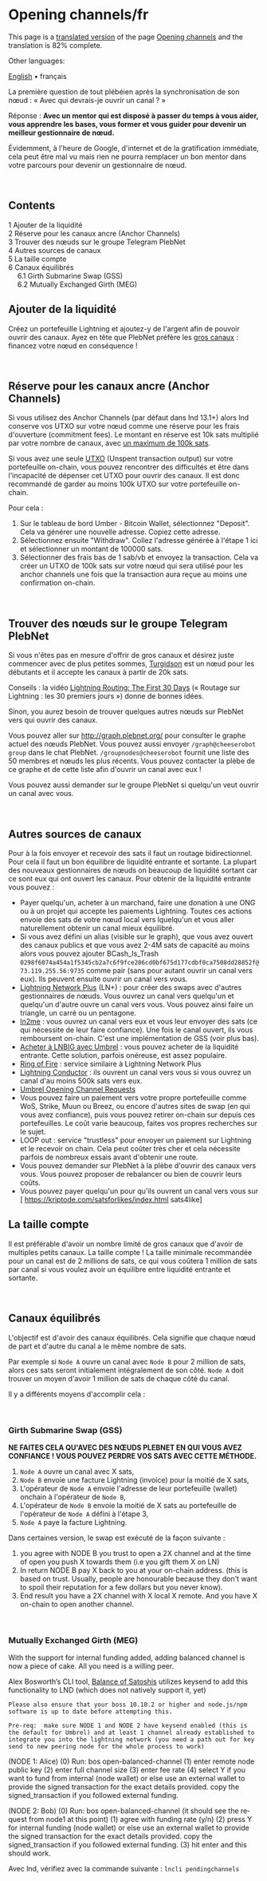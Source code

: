 <span id="opening-channelsfr"></span>
= Opening channels/fr =

<div class="mw-pt-translate-header noprint" dir="ltr" lang="en">

This page is a <span class="plainlinks">[[/plebnet.wiki/index.php?title=Special:Translate&group=page-Opening+channels&action=page&filter=&language=fr|translated version]]</span> of the page [[/plebnet.wiki/wiki/Opening_channels|Opening channels]] and the translation is 82% complete.

</div>
<div class="mw-parser-output">

<div class="mw-pt-languages noprint" lang="en" dir="ltr">

<div class="mw-pt-languages-label">

Other languages:

</div>
<div class="mw-pt-languages-list">

[[/plebnet.wiki/wiki/Opening_channels|English]] • ‎<span class="mw-pt-languages-selected mw-pt-progress mw-pt-progress--complete" lang="fr">français</span>

</div>

</div>
La première question de tout plébéien après la synchronisation de son nœud : « Avec qui devrais-je ouvrir un canal ? »

Réponse : '''Avec un mentor qui est disposé à passer du temps à vous aider, vous apprendre les bases, vous former et vous guider pour devenir un meilleur gestionnaire de nœud.'''

Évidemment, à l'heure de Google, d'internet et de la gratification immédiate, cela peut être mal vu mais rien ne pourra remplacer un bon mentor dans votre parcours pour devenir un gestionnaire de nœud.

<br />


<div id="toc" class="toc" role="navigation" aria-labelledby="mw-toc-heading">

<div class="toctitle" lang="en" dir="ltr">

<span id="mw-toc-heading"></span>
== Contents ==

<span class="toctogglespan"></span>

</div>
* [[#Ajouter_de_la_liquidit.C3.A9|<span class="tocnumber">1</span> <span class="toctext">Ajouter de la liquidité</span>]]
* [[#R.C3.A9serve_pour_les_canaux_ancre_.28Anchor_Channels.29|<span class="tocnumber">2</span> <span class="toctext">Réserve pour les canaux ancre (Anchor Channels)</span>]]
* [[#Trouver_des_n.C5.93uds_sur_le_groupe_Telegram_PlebNet|<span class="tocnumber">3</span> <span class="toctext">Trouver des nœuds sur le groupe Telegram PlebNet</span>]]
* [[#Autres_sources_de_canaux|<span class="tocnumber">4</span> <span class="toctext">Autres sources de canaux</span>]]
* [[#La_taille_compte|<span class="tocnumber">5</span> <span class="toctext">La taille compte</span>]]
* [[#Canaux_.C3.A9quilibr.C3.A9s|<span class="tocnumber">6</span> <span class="toctext">Canaux équilibrés</span>]]
** [[#Girth_Submarine_Swap_.28GSS.29|<span class="tocnumber">6.1</span> <span class="toctext">Girth Submarine Swap (GSS)</span>]]
** [[#Mutually_Exchanged_Girth_.28MEG.29|<span class="tocnumber">6.2</span> <span class="toctext">Mutually Exchanged Girth (MEG)</span>]]


</div>
<span id="ajouter-de-la-liquidité"></span>
== <span id="Ajouter_de_la_liquidité"></span><span id="Ajouter_de_la_liquidit.C3.A9" class="mw-headline">Ajouter de la liquidité</span> ==

Créez un portefeuille Lightning et ajoutez-y de l'argent afin de pouvoir ouvrir des canaux. Ayez en tête que PlebNet préfère les [[/plebnet.wiki/wiki/Special:MyLanguage/#keep-it-girthy|gros canaux]] : financez votre nœud en conséquence !

<br />


<span id="réserve-pour-les-canaux-ancre-anchor-channels"></span>
== <span id="Réserve_pour_les_canaux_ancre_(Anchor_Channels)"></span><span id="R.C3.A9serve_pour_les_canaux_ancre_.28Anchor_Channels.29" class="mw-headline">Réserve pour les canaux ancre (Anchor Channels)</span> ==

Si vous utilisez des Anchor Channels (par défaut dans lnd 13.1+) alors lnd conserve vos UTXO sur votre nœud comme une réserve pour les frais d'ouverture (commitment fees). Le montant en réserve est 10k sats multiplié par votre nombre de canaux, avec [https://github.com/lightningnetwork/lnd/pull/5274 un maximum de 100k sats].

Si vous avez une seule [https://fr.wikipedia.org/wiki/Unspent_transaction_output UTXO] (Unspent transaction output) sur votre portefeuille on-chain, vous pouvez rencontrer des difficultés et être dans l'incapacité de dépenser cet UTXO pour ouvrir des canaux. Il est donc recommandé de garder au moins 100k UTXO sur votre portefeuille on-chain.

Pour cela :

# Sur le tableau de bord Umber - Bitcoin Wallet, sélectionnez &quot;Deposit&quot;. Cela va générer une nouvelle adresse. Copiez cette adresse.
# Sélectionnez ensuite &quot;Withdraw&quot;. Collez l'adresse générée à l'étape 1 ici et sélectionner un montant de 100000 sats.
# Sélectionner des frais bas de 1 sab/vb et envoyez la transaction. Cela va créer un UTXO de 100k sats sur votre nœud qui sera utilisé pour les anchor channels une fois que la transaction aura reçue au moins une confirmation on-chain.

<br />


<span id="trouver-des-nœuds-sur-le-groupe-telegram-plebnet"></span>
== <span id="Trouver_des_nœuds_sur_le_groupe_Telegram_PlebNet"></span><span id="Trouver_des_n.C5.93uds_sur_le_groupe_Telegram_PlebNet" class="mw-headline">Trouver des nœuds sur le groupe Telegram PlebNet</span> ==

Si vous n'êtes pas en mesure d'offrir de gros canaux et désirez juste commencer avec de plus petites sommes, [https://amboss.space/node/0381de1709efbda38f9afd2d47399caa19a2630c0c795acd24755efa442685fc7d Turgidson] est un nœud pour les débutants et il accepte les canaux à partir de 20k sats.

Conseils : la vidéo [https://www.youtube.com/watch?v=qnj-ix45tVw Lightning Routing: The First 30 Days] (« Routage sur Lightning : les 30 premiers jours ») donne de bonnes idées.

Sinon, you aurez besoin de trouver quelques autres nœuds sur PlebNet vers qui ouvrir des canaux.

Vous pouvez aller sur http://graph.plebnet.org/ pour consulter le graphe actuel des nœuds PlebNet. Vous pouvez aussi envoyer <code>/graph@cheeserobot group</code> dans le chat PlebNet. <code>/groupnodes@cheeserobot</code> fournit une liste des 50 membres et nœuds les plus récents. Vous pouvez contacter la plèbe de ce graphe et de cette liste afin d'ouvrir un canal avec eux !

Vous pouvez aussi demander sur le groupe PlebNet si quelqu'un veut ouvrir un canal avec vous.

<br />


<span id="autres-sources-de-canaux"></span>
== <span id="Autres_sources_de_canaux" class="mw-headline">Autres sources de canaux</span> ==

Pour à la fois envoyer et recevoir des sats il faut un routage bidirectionnel. Pour cela il faut un bon équilibre de liquidité entrante et sortante. La plupart des nouveaux gestionnaires de nœuds on beaucoup de liquidité sortant car ce sont eux qui ont ouvert les canaux. Pour obtenir de la liquidité entrante vous pouvez :

* Payer quelqu'un, acheter à un marchand, faire une donation à une ONG ou à un projet qui accepte les paiements Lightning. Toutes ces actions envoie des sats de votre nœud local vers lquelqu'un et vous aller naturellement obtenir un canal mieux équilibré.
* Si vous avez défini un alias (visible sur le graph), que vous avez ouvert des canaux publics et que vous avez 2-4M sats de capacité au moins alors vous pouvez ajouter BCash_Is_Trash <code>0298f6074a454a1f5345cb2a7c6f9fce206cd0bf675d177cdbf0ca7508dd28852f@73.119.255.56:9735</code> comme pair (sans pour autant ouvrir un canal vers eux). Ils peuvent ensuite ouvrir un canal vers vous.
* [https://lightningnetwork.plus/ Lightning Network Plus] (LN+) : pour créer des swaps avec d'autres gestionnaires de nœuds. Vous ouvrez un canal vers quelqu'un et quelqu'un d'autre ouvre un canal vers vous. Vous pouvez ainsi faire un triangle, un carré ou un pentagone.
* [https://lightningto.me/ ln2me] : vous ouvrez un canal vers eux et vous leur envoyer des sats (ce qui nécessite de leur faire confiance). Une fois le canal ouvert, ils vous remboursent on-chain. C'est une implémentation de GSS (voir plus bas).
* [https://community.getumbrel.com/t/instructions-to-get-an-incoming-channel-from-lnbig-with-umbrel/1541 Acheter à LNBIG avec Umbrel] : vous pouvez acheter de la liquidité entrante. Cette solution, parfois onéreuse, est assez populaire.
* [https://github.com/Rings-of-Fire/ring-of-fire/wiki Ring of Fire] : service similaire à Lightning Network Plus
* [https://mainnet.lightningconductor.net/ Lightning Conductor] : ils ouvrent un canal vers vous si vous ouvrez un canal d'au moins 500k sats vers eux.
* [https://community.getumbrel.com/t/opening-channels-requests/66 Umbrel Opening Channel Requests]
* Vous pouvez faire un paiement vers votre propre portefeuille comme WoS, Strike, Muun ou Breez, ou encore d'autres sites de swap (en qui vous avez confiance), puis vous pouvez retirer on-chain sur depuis ces portefeuilles. Le coût varie beaucoup, faites vos propres recherches sur le sujet.
* LOOP out : service &quot;trustless&quot; pour envoyer un paiement sur Lightning et le recevoir on chain. Cela peut coûter très cher et cela nécessite parfois de nombreux essais avant d'obtenir une route.
* Vous pouvez demander sur PlebNet à la plèbe d'ouvrir des canaux vers vous. Vous pouvez proposer de rebalancer ou bien de couvrir leurs coûts.
* Vous pouvez payer quelqu'un pour qu'ils ouvrent un canal vers vous sur [ https://kriptode.com/satsforlikes/index.html sats4like]

<span id="la-taille-compte"></span>
== <span id="La_taille_compte" class="mw-headline">La taille compte</span> ==

Il est préférable d'avoir un nombre limité de gros canaux que d'avoir de multiples petits canaux. La taille compte ! La taille minimale recommandée pour un canal est de 2 millions de sats, ce qui vous coûtera 1 million de sats par canal si vous voulez avoir un équilibre entre liquidité entrante et sortante.

<br />


<span id="canaux-équilibrés"></span>
== <span id="Canaux_équilibrés"></span><span id="Canaux_.C3.A9quilibr.C3.A9s" class="mw-headline">Canaux équilibrés</span> ==

L'objectif est d'avoir des canaux équilibrés. Cela signifie que chaque nœud de part et d'autre du canal a le même nombre de sats.

Par exemple si <code>Node A</code> ouvre un canal avec <code>Node B</code> pour 2 million de sats, alors ces sats seront initialement intégralement de son côté. <code>Node A</code> doit trouver un moyen d'avoir 1 million de sats de chaque côté du canal.

Il y a différents moyens d'accomplir cela :

<br />


<span id="girth-submarine-swap-gss"></span>
=== <span id="Girth_Submarine_Swap_(GSS)"></span><span id="Girth_Submarine_Swap_.28GSS.29" class="mw-headline">Girth Submarine Swap (GSS)</span> ===

'''NE FAITES CELA QU'AVEC DES NŒUDS PLEBNET EN QUI VOUS AVEZ CONFIANCE ! VOUS POUVEZ PERDRE VOS SATS AVEC CETTE MÉTHODE.'''

# <code>Node A</code> ouvre un canal avec X sats,
# <code>Node B</code> envoie une facture Lightning (invoice) pour la moitié de X sats,
# L'opérateur de <code>Node A</code> envoie l'adresse de leur portefeuille (wallet) onchain à l'opérateur de <code>Node B</code>,
# L'opérateur de <code>Node B</code> envoie la moitié de X sats au portefeuille de l'opérateur de <code>Node A</code> défini à l'étape 3,
# <code>Node A</code> paye la facture Lightning.

Dans certaines version, le swap est exécuté de la façon suivante :

<div class="mw-content-ltr" lang="en" dir="ltr">

# you agree with NODE B you trust to open a 2X channel and at the time of open you push X towards them (i.e you gift them X on LN)
# In return NODE B pay X back to you at your on-chain address. (this is based on trust. Usually, people are honourable because they don't want to spoil their reputation for a few dollars but you never know).
# End result you have a 2X channel with X local X remote. And you have X on-chain to open another channel.


</div>
<br />


<span id="mutually-exchanged-girth-meg"></span>
=== <span id="Mutually_Exchanged_Girth_(MEG)"></span><span id="Mutually_Exchanged_Girth_.28MEG.29" class="mw-headline">Mutually Exchanged Girth (MEG)</span> ===

<div class="mw-content-ltr" lang="en" dir="ltr">

With the support for internal funding added, adding balanced channel is now a piece of cake. All you need is a willing peer.


</div>
<div class="mw-content-ltr" lang="en" dir="ltr">

Alex Bosworth’s CLI tool, [https://github.com/alexbosworth/balanceofsatoshis Balance of Satoshis] utilizes keysend to add this functionality to LND (which does not natively support it, yet)


</div>
<div class="mw-content-ltr" lang="en" dir="ltr">

<pre>Please also ensure that your boss 10.10.2 or higher and node.js/npm software is up to date before attempting this.</pre>

</div>
<div class="mw-content-ltr" lang="en" dir="ltr">

<pre>Pre-req:  make sure NODE 1 and NODE 2 have keysend enabled (this is the default for Umbrel) and at least 1 channel already established to integrate you into the lightning network (you need a path out for key send to new peering node for the whole process to work)</pre>

</div>
<div class="mw-content-ltr" lang="en" dir="ltr">

(NODE 1: Alice) (0) Run: bos open-balanced-channel (1) enter remote node public key (2) enter full channel size (3) enter fee rate (4) select Y if you want to fund from internal (node wallet) or else use an external wallet to provide the signed transaction for the exact details provided. copy the signed_transaction if you followed external funding.

</div>
<div class="mw-content-ltr" lang="en" dir="ltr">

(NODE 2: Bob) (0) Run: bos open-balanced-channel (it should see the request from node1 at this point) (1) agree with funding rate (y/n) (2) press Y for internal funding (node wallet) or else use an external wallet to provide the signed transaction for the exact details provided. copy the signed_transaction if you followed external funding. (3) hit enter and this should work.

</div>
Avec lnd, vérifiez avec la commande suivante : <code>lncli pendingchannels</code>


</div>
